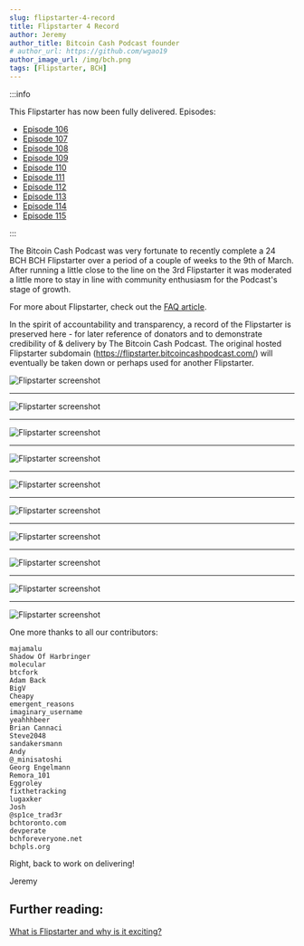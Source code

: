 ```yaml
---
slug: flipstarter-4-record
title: Flipstarter 4 Record
author: Jeremy
author_title: Bitcoin Cash Podcast founder
# author_url: https://github.com/wgao19
author_image_url: /img/bch.png
tags: [Flipstarter, BCH]
---
```



:::info

This Flipstarter has now been fully delivered. Episodes:

- [Episode 106](/episodes/106)
- [Episode 107](/episodes/107)
- [Episode 108](/episodes/108)
- [Episode 109](/episodes/109)
- [Episode 110](/episodes/110)
- [Episode 111](/episodes/111)
- [Episode 112](/episodes/112)
- [Episode 113](/episodes/113)
- [Episode 114](/episodes/114)
- [Episode 115](/episodes/115)

:::

The Bitcoin Cash Podcast was very fortunate to recently complete a 24 BCH BCH Flipstarter over a period of a couple of weeks to the 9th of March. After running a little close to the line on the 3rd Flipstarter it was moderated a little more to stay in line with community enthusiasm for the Podcast's stage of growth.

For more about Flipstarter, check out the [FAQ article](/faqs/Tech/what-is-flipstarter).

In the spirit of accountability and transparency, a record of the Flipstarter is preserved here - for later reference of donators and to demonstrate credibility of & delivery by The Bitcoin Cash Podcast. The original hosted Flipstarter subdomain (https://flipstarter.bitcoincashpodcast.com/) will eventually be taken down or perhaps used for another Flipstarter.

<img src={screenshot1Url} alt="Flipstarter screenshot" />
<hr />
<img src={screenshot2Url} alt="Flipstarter screenshot" />
<hr />
<img src={screenshot3Url} alt="Flipstarter screenshot" />
<hr />
<img src={screenshot4Url} alt="Flipstarter screenshot" />
<hr />
<img src={screenshot5Url} alt="Flipstarter screenshot" />
<hr />
<img src={screenshot6Url} alt="Flipstarter screenshot" />
<hr />
<img src={screenshot7Url} alt="Flipstarter screenshot" />
<hr />
<img src={screenshot8Url} alt="Flipstarter screenshot" />
<hr />
<img src={screenshot9Url} alt="Flipstarter screenshot" />
<hr />
<img src={screenshot10Url} alt="Flipstarter screenshot" />

One more thanks to all our contributors:

```
majamalu
Shadow Of Harbringer
molecular
btcfork
Adam Back
BigV
Cheapy
emergent_reasons
imaginary_username
yeahhhbeer
Brian Cannaci
Steve2048
sandakersmann
Andy
@_minisatoshi
Georg Engelmann
Remora_101
Eggroley
fixthetracking
lugaxker
Josh
@sp1ce_trad3r
bchtoronto.com
devperate
bchforeveryone.net
bchpls.org
```

Right, back to work on delivering!

Jeremy

## Further reading:

[What is Flipstarter and why is it exciting?](/faqs/Tech/what-is-flipstarter)
